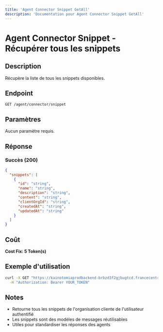 ```yaml
---
title: 'Agent Connector Snippet GetAll'
description: 'Documentation pour Agent Connector Snippet GetAll'
---
```


# Agent Connector Snippet - Récupérer tous les snippets

## Description
Récupère la liste de tous les snippets disponibles.

## Endpoint
```
GET /agent/connector/snippet
```

## Paramètres
Aucun paramètre requis.

## Réponse

### Succès (200)
```json
{
  "snippets": [
    {
      "id": "string",
      "name": "string",
      "description": "string",
      "content": "string",
      "clientOrgId": "string",
      "createdAt": "string",
      "updatedAt": "string"
    }
  ]
}
```

## Coût
**Cost Fix: 5 Token(s)**

## Exemple d'utilisation

```bash
curl -X GET "https://kainotomiaprodbackend-brbzd3f2gjbugtcd.francecentral-01.azurewebsites.net/agent/connector/snippet" \
  -H "Authorization: Bearer YOUR_TOKEN"
```

## Notes
- Retourne tous les snippets de l'organisation cliente de l'utilisateur authentifié
- Les snippets sont des modèles de messages réutilisables
- Utiles pour standardiser les réponses des agents 
